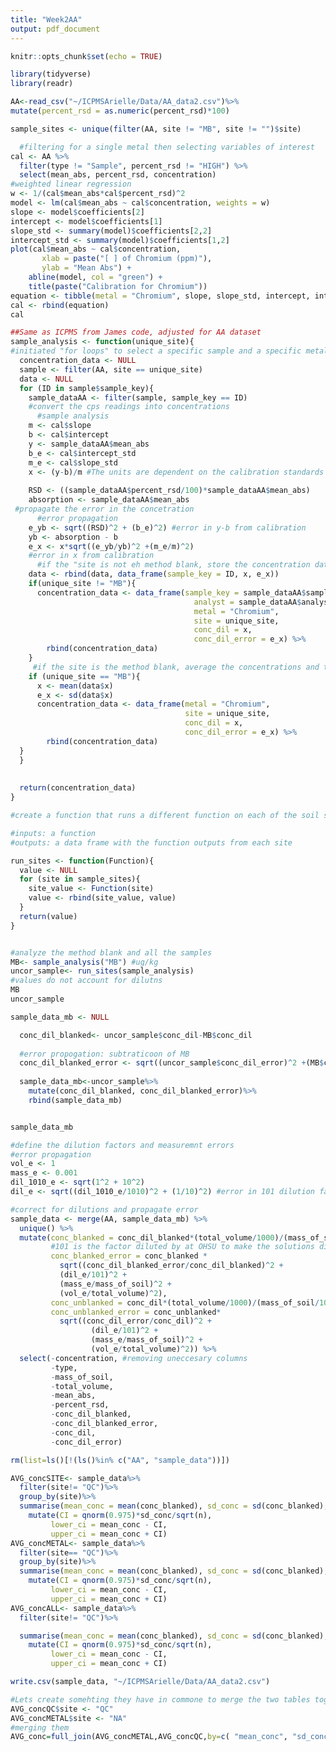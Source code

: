 ```yaml
---
title: "Week2AA"
output: pdf_document
---
```


```r
knitr::opts_chunk$set(echo = TRUE)
```

```r
library(tidyverse)
library(readr)
```

```r

AA<-read_csv("~/ICPMSArielle/Data/AA_data2.csv")%>%
mutate(percent_rsd = as.numeric(percent_rsd)*100)

```

```r
sample_sites <- unique(filter(AA, site != "MB", site != "")$site)
```

```r

  #filtering for a single metal then selecting variables of interest
cal <- AA %>%
  filter(type != "Sample", percent_rsd != "HIGH") %>%
  select(mean_abs, percent_rsd, concentration)
#weighted linear regression
w <- 1/(cal$mean_abs*cal$percent_rsd)^2
model <- lm(cal$mean_abs ~ cal$concentration, weights = w)
slope <- model$coefficients[2]
intercept <- model$coefficients[1]
slope_std <- summary(model)$coefficients[2,2]
intercept_std <- summary(model)$coefficients[1,2]
plot(cal$mean_abs ~ cal$concentration,
       xlab = paste("[ ] of Chromium (ppm)"),
       ylab = "Mean Abs") +
    abline(model, col = "green") +
    title(paste("Calibration for Chromium"))
equation <- tibble(metal = "Chromium", slope, slope_std, intercept, intercept_std)
cal <- rbind(equation)
cal

```

```r

##Same as ICPMS from James code, adjusted for AA dataset
sample_analysis <- function(unique_site){ 
#initiated "for loops" to select a specific sample and a specific metal
  concentration_data <- NULL
  sample <- filter(AA, site == unique_site)
  data <- NULL
  for (ID in sample$sample_key){
    sample_dataAA <- filter(sample, sample_key == ID)
    #convert the cps readings into concentrations
      #sample analysis
    m <- cal$slope
    b <- cal$intercept
    y <- sample_dataAA$mean_abs
    b_e <- cal$intercept_std
    m_e <- cal$slope_std
    x <- (y-b)/m #The units are dependent on the calibration standards (Kg/mL)
    
    RSD <- ((sample_dataAA$percent_rsd/100)*sample_dataAA$mean_abs)
    absorption <- sample_dataAA$mean_abs
 #propagate the error in the concetration
      #error propagation
    e_yb <- sqrt((RSD)^2 + (b_e)^2) #error in y-b from calibration
    yb <- absorption - b
    e_x <- x*sqrt((e_yb/yb)^2 +(m_e/m)^2) 
    #error in x from calibration
      #if the "site is not eh method blank, store the concentration data
    data <- rbind(data, data_frame(sample_key = ID, x, e_x))
    if(unique_site != "MB"){
      concentration_data <- data_frame(sample_key = sample_dataAA$sample_key,
                                         analyst = sample_dataAA$analyst,
                                         metal = "Chromium",
                                         site = unique_site,
                                         conc_dil = x,
                                         conc_dil_error = e_x) %>%
        rbind(concentration_data)
    }
     #if the site is the method blank, average the concentrations and then store the data
    if (unique_site == "MB"){
      x <- mean(data$x)
      e_x <- sd(data$x)
      concentration_data <- data_frame(metal = "Chromium",
                                       site = unique_site,
                                       conc_dil = x,
                                       conc_dil_error = e_x) %>%
        rbind(concentration_data)
  }
  }
  
  
  return(concentration_data)
}

```


```r
#create a function that runs a different function on each of the soil sample sites

#inputs: a function
#outputs: a data frame with the function outputs from each site

run_sites <- function(Function){
  value <- NULL
  for (site in sample_sites){
    site_value <- Function(site)
    value <- rbind(site_value, value)
  }
  return(value)
}



```

```r
#analyze the method blank and all the samples
MB<- sample_analysis("MB") #ug/kg
uncor_sample<- run_sites(sample_analysis)
#values do not account for dilutns
MB
uncor_sample


```


```r
sample_data_mb <- NULL

  conc_dil_blanked<- uncor_sample$conc_dil-MB$conc_dil
  
  #error propogation: subtraticoon of MB
  conc_dil_blanked_error <- sqrt((uncor_sample$conc_dil_error)^2 +(MB$conc_dil_error)^2)
  
  sample_data_mb<-uncor_sample%>%
    mutate(conc_dil_blanked, conc_dil_blanked_error)%>%
    rbind(sample_data_mb)


sample_data_mb

```


```r
#define the dilution factors and measuremnt errors
#error propagation
vol_e <- 1
mass_e <- 0.001
dil_1010_e <- sqrt(1^2 + 10^2)
dil_e <- sqrt((dil_1010_e/1010)^2 + (1/10)^2) #error in 101 dilution factor

#correct for dilutions and propagate error
sample_data <- merge(AA, sample_data_mb) %>%
  unique() %>%
  mutate(conc_blanked = conc_dil_blanked*(total_volume/1000)/(mass_of_soil/1000),
         #101 is the factor diluted by at OHSU to make the solutions dilute enought to run the ICPMS on
         conc_blanked_error = conc_blanked *   
           sqrt((conc_dil_blanked_error/conc_dil_blanked)^2 + 
           (dil_e/101)^2 +
           (mass_e/mass_of_soil)^2 +
           (vol_e/total_volume)^2),
         conc_unblanked = conc_dil*(total_volume/1000)/(mass_of_soil/1000)*101,
         conc_unblanked_error = conc_unblanked*
           sqrt((conc_dil_error/conc_dil)^2 +
                  (dil_e/101)^2 +
                  (mass_e/mass_of_soil)^2 +
                  (vol_e/total_volume)^2)) %>%
  select(-concentration, #removing uneccesary columns
         -type,
         -mass_of_soil,
         -total_volume,
         -mean_abs,
         -percent_rsd,
         -conc_dil_blanked,
         -conc_dil_blanked_error,
         -conc_dil,
         -conc_dil_error)

```


```r
rm(list=ls()[!(ls()%in% c("AA", "sample_data"))])
```


```r
AVG_concSITE<- sample_data%>%
  filter(site!= "QC")%>%
  group_by(site)%>%
  summarise(mean_conc = mean(conc_blanked), sd_conc = sd(conc_blanked), n = n()) %>%
    mutate(CI = qnorm(0.975)*sd_conc/sqrt(n),
         lower_ci = mean_conc - CI,
         upper_ci = mean_conc + CI)
AVG_concMETAL<- sample_data%>%
  filter(site== "QC")%>%
  group_by(site)%>%
  summarise(mean_conc = mean(conc_blanked), sd_conc = sd(conc_blanked), n = n()) %>%
    mutate(CI = qnorm(0.975)*sd_conc/sqrt(n),
         lower_ci = mean_conc - CI,
         upper_ci = mean_conc + CI)
AVG_concALL<- sample_data%>%
  filter(site!= "QC")%>%

  summarise(mean_conc = mean(conc_blanked), sd_conc = sd(conc_blanked), n = n()) %>%
    mutate(CI = qnorm(0.975)*sd_conc/sqrt(n),
         lower_ci = mean_conc - CI,
         upper_ci = mean_conc + CI)

write.csv(sample_data, "~/ICPMSArielle/Data/AA_data2.csv")
```


```r
#Lets create somehting they have in commone to merge the two tables together
AVG_concQC$site <- "QC"
AVG_concMETAL$site <- "NA"
#merging them
AVG_conc=full_join(AVG_concMETAL,AVG_concQC,by=c( "mean_conc", "sd_conc", "n", "CI", "lower_ci", "upper_ci", "site"))

```


```r

```
